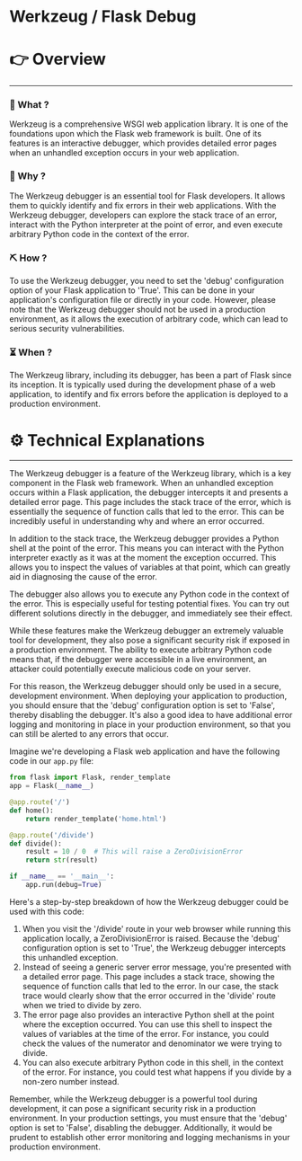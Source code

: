 # Werkzeug / Flask Debug


# 👉 Overview

---

### 👀 What ?

Werkzeug is a comprehensive WSGI web application library. It is one of the foundations upon which the Flask web framework is built. One of its features is an interactive debugger, which provides detailed error pages when an unhandled exception occurs in your web application.


### 🧐 Why ?

The Werkzeug debugger is an essential tool for Flask developers. It allows them to quickly identify and fix errors in their web applications. With the Werkzeug debugger, developers can explore the stack trace of an error, interact with the Python interpreter at the point of error, and even execute arbitrary Python code in the context of the error.


### ⛏️ How ?

To use the Werkzeug debugger, you need to set the 'debug' configuration option of your Flask application to 'True'. This can be done in your application's configuration file or directly in your code. However, please note that the Werkzeug debugger should not be used in a production environment, as it allows the execution of arbitrary code, which can lead to serious security vulnerabilities.


### ⏳ When ?

The Werkzeug library, including its debugger, has been a part of Flask since its inception. It is typically used during the development phase of a web application, to identify and fix errors before the application is deployed to a production environment.


# ⚙️ Technical Explanations

---

The Werkzeug debugger is a feature of the Werkzeug library, which is a key component in the Flask web framework. When an unhandled exception occurs within a Flask application, the debugger intercepts it and presents a detailed error page. This page includes the stack trace of the error, which is essentially the sequence of function calls that led to the error. This can be incredibly useful in understanding why and where an error occurred.

In addition to the stack trace, the Werkzeug debugger provides a Python shell at the point of the error. This means you can interact with the Python interpreter exactly as it was at the moment the exception occurred. This allows you to inspect the values of variables at that point, which can greatly aid in diagnosing the cause of the error.

The debugger also allows you to execute any Python code in the context of the error. This is especially useful for testing potential fixes. You can try out different solutions directly in the debugger, and immediately see their effect.

While these features make the Werkzeug debugger an extremely valuable tool for development, they also pose a significant security risk if exposed in a production environment. The ability to execute arbitrary Python code means that, if the debugger were accessible in a live environment, an attacker could potentially execute malicious code on your server.

For this reason, the Werkzeug debugger should only be used in a secure, development environment. When deploying your application to production, you should ensure that the 'debug' configuration option is set to 'False', thereby disabling the debugger. It's also a good idea to have additional error logging and monitoring in place in your production environment, so that you can still be alerted to any errors that occur.

Imagine we're developing a Flask web application and have the following code in our `app.py` file:

```python
from flask import Flask, render_template
app = Flask(__name__)

@app.route('/')
def home():
    return render_template('home.html')

@app.route('/divide')
def divide():
    result = 10 / 0  # This will raise a ZeroDivisionError
    return str(result)

if __name__ == '__main__':
    app.run(debug=True)

```

Here's a step-by-step breakdown of how the Werkzeug debugger could be used with this code:

1. When you visit the '/divide' route in your web browser while running this application locally, a ZeroDivisionError is raised. Because the 'debug' configuration option is set to 'True', the Werkzeug debugger intercepts this unhandled exception.
2. Instead of seeing a generic server error message, you're presented with a detailed error page. This page includes a stack trace, showing the sequence of function calls that led to the error. In our case, the stack trace would clearly show that the error occurred in the 'divide' route when we tried to divide by zero.
3. The error page also provides an interactive Python shell at the point where the exception occurred. You can use this shell to inspect the values of variables at the time of the error. For instance, you could check the values of the numerator and denominator we were trying to divide.
4. You can also execute arbitrary Python code in this shell, in the context of the error. For instance, you could test what happens if you divide by a non-zero number instead.

Remember, while the Werkzeug debugger is a powerful tool during development, it can pose a significant security risk in a production environment. In your production settings, you must ensure that the 'debug' option is set to 'False', disabling the debugger. Additionally, it would be prudent to establish other error monitoring and logging mechanisms in your production environment.
